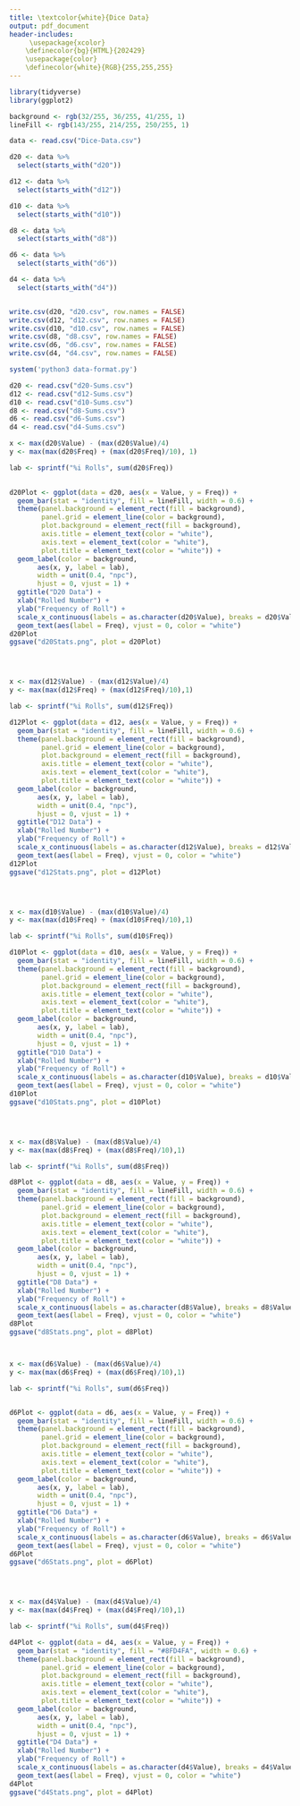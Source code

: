 ```yaml
---
title: \textcolor{white}{Dice Data}
output: pdf_document
header-includes:
     \usepackage{xcolor}
    \definecolor{bg}{HTML}{202429}
    \usepackage{color}
    \definecolor{white}{RGB}{255,255,255}
---
```




```r
library(tidyverse)
library(ggplot2)
```


\pagecolor{bg}
```r

background <- rgb(32/255, 36/255, 41/255, 1)
lineFill <- rgb(143/255, 214/255, 250/255, 1)

data <- read.csv("Dice-Data.csv")

d20 <- data %>%
  select(starts_with("d20"))

d12 <- data %>%
  select(starts_with("d12"))

d10 <- data %>%
  select(starts_with("d10"))

d8 <- data %>%
  select(starts_with("d8"))

d6 <- data %>%
  select(starts_with("d6"))

d4 <- data %>%
  select(starts_with("d4"))


write.csv(d20, "d20.csv", row.names = FALSE)
write.csv(d12, "d12.csv", row.names = FALSE)
write.csv(d10, "d10.csv", row.names = FALSE)
write.csv(d8, "d8.csv", row.names = FALSE)
write.csv(d6, "d6.csv", row.names = FALSE)
write.csv(d4, "d4.csv", row.names = FALSE)

system('python3 data-format.py')

d20 <- read.csv("d20-Sums.csv")
d12 <- read.csv("d12-Sums.csv")
d10 <- read.csv("d10-Sums.csv")
d8 <- read.csv("d8-Sums.csv")
d6 <- read.csv("d6-Sums.csv")
d4 <- read.csv("d4-Sums.csv")

x <- max(d20$Value) - (max(d20$Value)/4)
y <- max(max(d20$Freq) + (max(d20$Freq)/10), 1)

lab <- sprintf("%i Rolls", sum(d20$Freq))

               
d20Plot <- ggplot(data = d20, aes(x = Value, y = Freq)) + 
  geom_bar(stat = "identity", fill = lineFill, width = 0.6) +
  theme(panel.background = element_rect(fill = background),
        panel.grid = element_line(color = background), 
        plot.background = element_rect(fill = background), 
        axis.title = element_text(color = "white"), 
        axis.text = element_text(color = "white"),
        plot.title = element_text(color = "white")) +
  geom_label(color = background,
       aes(x, y, label = lab),
       width = unit(0.4, "npc"),
       hjust = 0, vjust = 1) +
  ggtitle("D20 Data") + 
  xlab("Rolled Number") + 
  ylab("Frequency of Roll") +
  scale_x_continuous(labels = as.character(d20$Value), breaks = d20$Value) + 
  geom_text(aes(label = Freq), vjust = 0, color = "white")
d20Plot
ggsave("d20Stats.png", plot = d20Plot)




x <- max(d12$Value) - (max(d12$Value)/4)
y <- max(max(d12$Freq) + (max(d12$Freq)/10),1)

lab <- sprintf("%i Rolls", sum(d12$Freq))

d12Plot <- ggplot(data = d12, aes(x = Value, y = Freq)) + 
  geom_bar(stat = "identity", fill = lineFill, width = 0.6) +
  theme(panel.background = element_rect(fill = background),
        panel.grid = element_line(color = background), 
        plot.background = element_rect(fill = background), 
        axis.title = element_text(color = "white"), 
        axis.text = element_text(color = "white"),
        plot.title = element_text(color = "white")) +
  geom_label(color = background,
       aes(x, y, label = lab),
       width = unit(0.4, "npc"),
       hjust = 0, vjust = 1) +
  ggtitle("D12 Data") + 
  xlab("Rolled Number") + 
  ylab("Frequency of Roll") +
  scale_x_continuous(labels = as.character(d12$Value), breaks = d12$Value) + 
  geom_text(aes(label = Freq), vjust = 0, color = "white")
d12Plot
ggsave("d12Stats.png", plot = d12Plot)




x <- max(d10$Value) - (max(d10$Value)/4)
y <- max(max(d10$Freq) + (max(d10$Freq)/10),1)

lab <- sprintf("%i Rolls", sum(d10$Freq))

d10Plot <- ggplot(data = d10, aes(x = Value, y = Freq)) + 
  geom_bar(stat = "identity", fill = lineFill, width = 0.6) +
  theme(panel.background = element_rect(fill = background),
        panel.grid = element_line(color = background), 
        plot.background = element_rect(fill = background), 
        axis.title = element_text(color = "white"), 
        axis.text = element_text(color = "white"),
        plot.title = element_text(color = "white")) +
  geom_label(color = background,
       aes(x, y, label = lab),
       width = unit(0.4, "npc"),
       hjust = 0, vjust = 1) +
  ggtitle("D10 Data") + 
  xlab("Rolled Number") + 
  ylab("Frequency of Roll") +
  scale_x_continuous(labels = as.character(d10$Value), breaks = d10$Value) + 
  geom_text(aes(label = Freq), vjust = 0, color = "white")
d10Plot
ggsave("d10Stats.png", plot = d10Plot)




x <- max(d8$Value) - (max(d8$Value)/4)
y <- max(max(d8$Freq) + (max(d8$Freq)/10),1)

lab <- sprintf("%i Rolls", sum(d8$Freq))

d8Plot <- ggplot(data = d8, aes(x = Value, y = Freq)) + 
  geom_bar(stat = "identity", fill = lineFill, width = 0.6) +
  theme(panel.background = element_rect(fill = background),
        panel.grid = element_line(color = background), 
        plot.background = element_rect(fill = background), 
        axis.title = element_text(color = "white"), 
        axis.text = element_text(color = "white"),
        plot.title = element_text(color = "white")) +
  geom_label(color = background,
       aes(x, y, label = lab),
       width = unit(0.4, "npc"),
       hjust = 0, vjust = 1) +
  ggtitle("D8 Data") + 
  xlab("Rolled Number") + 
  ylab("Frequency of Roll") +
  scale_x_continuous(labels = as.character(d8$Value), breaks = d8$Value) + 
  geom_text(aes(label = Freq), vjust = 0, color = "white")
d8Plot
ggsave("d8Stats.png", plot = d8Plot)



x <- max(d6$Value) - (max(d6$Value)/4)
y <- max(max(d6$Freq) + (max(d6$Freq)/10),1)

lab <- sprintf("%i Rolls", sum(d6$Freq))


d6Plot <- ggplot(data = d6, aes(x = Value, y = Freq)) + 
  geom_bar(stat = "identity", fill = lineFill, width = 0.6) +
  theme(panel.background = element_rect(fill = background),
        panel.grid = element_line(color = background), 
        plot.background = element_rect(fill = background), 
        axis.title = element_text(color = "white"), 
        axis.text = element_text(color = "white"),
        plot.title = element_text(color = "white")) +
  geom_label(color = background,
       aes(x, y, label = lab),
       width = unit(0.4, "npc"),
       hjust = 0, vjust = 1) +
  ggtitle("D6 Data") + 
  xlab("Rolled Number") + 
  ylab("Frequency of Roll") +
  scale_x_continuous(labels = as.character(d6$Value), breaks = d6$Value) + 
  geom_text(aes(label = Freq), vjust = 0, color = "white")
d6Plot
ggsave("d6Stats.png", plot = d6Plot)




x <- max(d4$Value) - (max(d4$Value)/4)
y <- max(max(d4$Freq) + (max(d4$Freq)/10),1)

lab <- sprintf("%i Rolls", sum(d4$Freq))

d4Plot <- ggplot(data = d4, aes(x = Value, y = Freq)) + 
  geom_bar(stat = "identity", fill = "#8FD4FA", width = 0.6) +
  theme(panel.background = element_rect(fill = background),
        panel.grid = element_line(color = background), 
        plot.background = element_rect(fill = background), 
        axis.title = element_text(color = "white"), 
        axis.text = element_text(color = "white"),
        plot.title = element_text(color = "white")) +
  geom_label(color = background,
       aes(x, y, label = lab),
       width = unit(0.4, "npc"),
       hjust = 0, vjust = 1) +
  ggtitle("D4 Data") + 
  xlab("Rolled Number") + 
  ylab("Frequency of Roll") +
  scale_x_continuous(labels = as.character(d4$Value), breaks = d4$Value) + 
  geom_text(aes(label = Freq), vjust = 0, color = "white")
d4Plot
ggsave("d4Stats.png", plot = d4Plot)
```